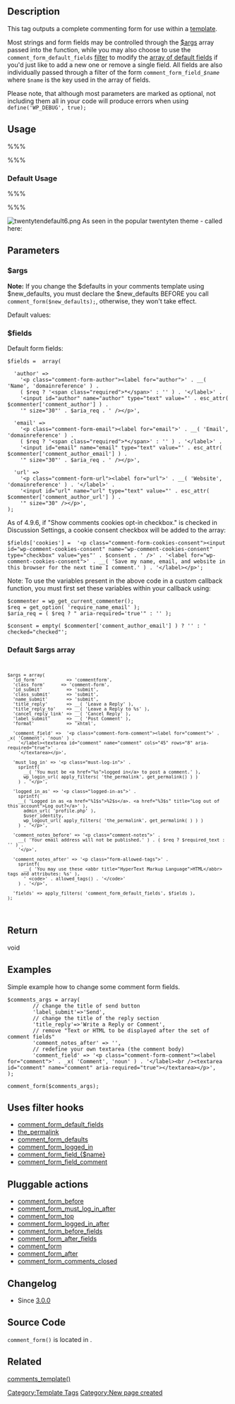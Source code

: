 {{Languages|
{{en|Template Tags/comment_form}}
{{ja|テンプレートタグ/comment_form}}
}}

{{Stub}}

== Description ==

This tag outputs a complete commenting form for use within a [[Templates|template]].

Most strings and form fields may be controlled through the [[#$args|$args]] array passed into the function, while you may also choose to use the <code>comment_form_default_fields</code> [[Plugin API|filter]] to modify the [[#$args|array of default fields]] if you'd just like to add a new one or remove a single field. All fields are also individually passed through a filter of the form <code>comment_form_field_''$name''</code> where <code>$name</code> is the key used in the array of fields.

Please note, that although most parameters are marked as optional, not including them all in your code will produce errors when using <code>define('WP_DEBUG', true);</code>

== Usage ==

%%%<?php comment_form( $args, $post_id ); ?>%%%

=== Default Usage ===

%%%<?php comment_form(); ?>%%%

[[Image:twentytendefault6.png|thumb]]
As seen in the popular twentyten theme - called here: {{Trac|wp-content/themes/twentyten/comments.php}}

== Parameters ==

{{Parameter|[[#$args|args]]|array|Options for strings, fields etc in the form.|optional|([[#$args|See below]])}}
{{Parameter|post_id|mixed|Post ID to generate the form for, uses the current post if null|optional|null (the current post)}}

=== $args ===
'''Note:''' If you change the $defaults in your comments template using $new_defaults, you must declare the $new_defaults BEFORE you call <code>comment_form($new_defaults);</code>, otherwise, they won't take effect.

Default values:
{{Parameter|fields|array|Input fields: 'author', 'email', 'url', 'cookies'.|optional|<code>apply_filters( 'comment_form_default_fields', [[#$fields|$fields]] )</code>}}
{{Parameter|comment_field|string|The textarea and the label of comment body.|optional|<pre>'<p class="comment-form-comment"><label for="comment">' . _x( 'Comment', 'noun' ) . '</label><textarea id="comment" name="comment" cols="45" rows="8" aria-required="true"></textarea></p>'</pre>}}
{{Parameter|must_log_in|string|<!--description-->|optional|<pre>'<p class="must-log-in">' .  sprintf( __( 'You must be <a href="%s">logged in</a> to post a comment.' ), wp_login_url( apply_filters( 'the_permalink', get_permalink( ) ) ) ) . '</p>'</pre>}}
{{Parameter|logged_in_as|string|<!--description-->|optional|<pre>'<p class="logged-in-as">' . sprintf( __( 'Logged in as <a href="%1$s">%2$s</a>. <a href="%3$s" title="Log out of this account">Log out?</a>' ), admin_url( 'profile.php' ), $user_identity, wp_logout_url( apply_filters( 'the_permalink', get_permalink( ) ) ) ) . '</p>'</pre>}}
{{Parameter|comment_notes_before|string|Text or HTML to be displayed before the set of comment form fields if the user is not logged in.|optional|<pre>'<p class="comment-notes">' . __( 'Your email address will not be published.' ) . ( $req ? $required_text : '' ) . '</p>'</pre>}}
{{Parameter|comment_notes_after|string|Text or HTML to be displayed after the set of comment fields (and before the submit button)|optional|<pre>'<p class="form-allowed-tags">' . sprintf( __( 'You may use these <abbr title="HyperText Markup Language">HTML</abbr> tags and attributes: %s' ), ' <code>' . allowed_tags() . '</code>' ) . '</p>'</pre>}}
{{Parameter|id_form|string|value of the <code>id</code> attribute of <code>form</code> element (<code><nowiki><form></nowiki></code> tag).|optional|'commentform'}}
{{Parameter|class_form|string|value of the <code>class</code> attribute of <code>form</code> element (<code><nowiki><form></nowiki></code> tag).|optional|'comment-form'}}
{{Parameter|id_submit|string|value of the <code>id</code> attribute of submit button.|optional|'submit'}}
{{Parameter|class_submit|string|value of the <code>class</code> attribute of submit button.|optional|'submit'}}
{{Parameter|title_reply|string|The title of comment form (when not replying to a comment, see [[Function_Reference/comment_form_title|comment_form_title]]).|optional|[[Function Reference/_2|__]]( 'Leave a Reply' )}}
{{Parameter|title_reply_to|string|The title of comment form (when replying to a comment, see [[Function_Reference/comment_form_title|comment_form_title]]).|optional|[[Function Reference/_2|__]]( 'Leave a Reply to %s' )}}

{{Parameter|title_reply_before|string|Text or HTML to be displayed before the reply title.|optional|<pre>'<h3 id="reply-title" class="comment-reply-title">'</pre>}}

{{Parameter|title_reply_after|string|Text or HTML to be displayed after the reply title.|optional|<pre>'</h3>'</pre>}}

{{Parameter|cancel_reply_before|string|Text or HTML to be displayed before the cancel reply link.|optional|<pre>'<small>'</pre>}}

{{Parameter|cancel_reply_after|string|Text or HTML to be displayed after the cancel reply link.|optional|<pre>'</small>'</pre>}}

{{Parameter|cancel_reply_link|string|link label to cancel reply.|optional|[[Function Reference/_2|__]]( 'Cancel reply' )}}
{{Parameter|label_submit|string|the name of submit button.|optional|[[Function Reference/_2|__]]( 'Post Comment' )}}

=== $fields ===

Default form fields:
<pre>
$fields =  array(

  'author' =>
    '<p class="comment-form-author"><label for="author">' . __( 'Name', 'domainreference' ) .
    ( $req ? '<span class="required">*</span>' : '' ) . '</label>' .
    '<input id="author" name="author" type="text" value="' . esc_attr( $commenter['comment_author'] ) .
    '" size="30"' . $aria_req . ' /></p>',

  'email' =>
    '<p class="comment-form-email"><label for="email">' . __( 'Email', 'domainreference' ) .
    ( $req ? '<span class="required">*</span>' : '' ) . '</label>' .
    '<input id="email" name="email" type="text" value="' . esc_attr(  $commenter['comment_author_email'] ) .
    '" size="30"' . $aria_req . ' /></p>',

  'url' =>
    '<p class="comment-form-url"><label for="url">' . __( 'Website', 'domainreference' ) . '</label>' .
    '<input id="url" name="url" type="text" value="' . esc_attr( $commenter['comment_author_url'] ) .
    '" size="30" /></p>',
);
</pre>

As of 4.9.6, if "Show comments cookies opt-in checkbox." is checked in Discussion Settings, a cookie consent checkbox will be added to the array:

<pre>
$fields['cookies'] =  '<p class="comment-form-cookies-consent"><input id="wp-comment-cookies-consent" name="wp-comment-cookies-consent" type="checkbox" value="yes"' . $consent . ' />' . '<label for="wp-comment-cookies-consent">' . __( 'Save my name, email, and website in this browser for the next time I comment.' ) . '</label></p>';
</pre>

Note: To use the variables present in the above code in a custom callback function, you must first set these variables within your callback using:

<pre>
$commenter = wp_get_current_commenter();
$req = get_option( 'require_name_email' );
$aria_req = ( $req ? " aria-required='true'" : '' );

$consent = empty( $commenter['comment_author_email'] ) ? '' : ' checked="checked"';
</pre>

=== Default $args array ===
<code><pre>
$args = array(
  'id_form'           => 'commentform',
  'class_form'      => 'comment-form',
  'id_submit'         => 'submit',
  'class_submit'      => 'submit',
  'name_submit'       => 'submit',
  'title_reply'       => __( 'Leave a Reply' ),
  'title_reply_to'    => __( 'Leave a Reply to %s' ),
  'cancel_reply_link' => __( 'Cancel Reply' ),
  'label_submit'      => __( 'Post Comment' ),
  'format'            => 'xhtml',

  'comment_field' =>  '<p class="comment-form-comment"><label for="comment">' . _x( 'Comment', 'noun' ) .
    '</label><textarea id="comment" name="comment" cols="45" rows="8" aria-required="true">' .
    '</textarea></p>',

  'must_log_in' => '<p class="must-log-in">' .
    sprintf(
      __( 'You must be <a href="%s">logged in</a> to post a comment.' ),
      wp_login_url( apply_filters( 'the_permalink', get_permalink() ) )
    ) . '</p>',

  'logged_in_as' => '<p class="logged-in-as">' .
    sprintf(
    __( 'Logged in as <a href="%1$s">%2$s</a>. <a href="%3$s" title="Log out of this account">Log out?</a>' ),
      admin_url( 'profile.php' ),
      $user_identity,
      wp_logout_url( apply_filters( 'the_permalink', get_permalink( ) ) )
    ) . '</p>',

  'comment_notes_before' => '<p class="comment-notes">' .
    __( 'Your email address will not be published.' ) . ( $req ? $required_text : '' ) .
    '</p>',

  'comment_notes_after' => '<p class="form-allowed-tags">' .
    sprintf(
      __( 'You may use these <abbr title="HyperText Markup Language">HTML</abbr> tags and attributes: %s' ),
      ' <code>' . allowed_tags() . '</code>'
    ) . '</p>',

  'fields' => apply_filters( 'comment_form_default_fields', $fields ),
);
</pre></code>

== Return ==
void

== Examples ==
Simple example how to change some comment form fields.
<pre>
$comments_args = array(
        // change the title of send button 
        'label_submit'=>'Send',
        // change the title of the reply section
        'title_reply'=>'Write a Reply or Comment',
        // remove "Text or HTML to be displayed after the set of comment fields"
        'comment_notes_after' => '',
        // redefine your own textarea (the comment body)
        'comment_field' => '<p class="comment-form-comment"><label for="comment">' . _x( 'Comment', 'noun' ) . '</label><br /><textarea id="comment" name="comment" aria-required="true"></textarea></p>',
);

comment_form($comments_args);
</pre>

== Uses filter hooks ==
* [[Plugin API/Filter Reference/comment_form_default_fields|comment_form_default_fields]]
* [[Plugin API/Filter Reference/the_permalink|the_permalink]]
* [[Plugin API/Filter Reference/comment_form_defaults|comment_form_defaults]]
* [[Plugin API/Filter Reference/comment_form_logged_in|comment_form_logged_in]]
* [[Plugin API/Filter Reference/comment_form_field_$name|comment_form_field_{$name}]]
* [[Plugin API/Filter Reference/comment_form_field_comment|comment_form_field_comment]]

== Pluggable actions ==
* [[Plugin_API/Action_Reference/comment_form_before|comment_form_before]]
* [[Plugin_API/Action_Reference/comment_form_must_log_in_after|comment_form_must_log_in_after]]
* [[Plugin_API/Action_Reference/comment_form_top|comment_form_top]]
* [[Plugin_API/Action_Reference/comment_form_logged_in_after|comment_form_logged_in_after]]
* [[Plugin_API/Action_Reference/comment_form_before_fields|comment_form_before_fields]]
* [[Plugin_API/Action_Reference/comment_form_after_fields|comment_form_after_fields]]
* [[Plugin API/Action Reference/comment_form|comment_form]]
* [[Plugin API/Action Reference/comment_form_after|comment_form_after]]
* [[Plugin_API/Action_Reference/comment_form_comments_closed|comment_form_comments_closed]]

== Changelog ==

* Since [[Version 3.0|3.0.0]]

== Source Code ==

<code>comment_form()</code> is located in {{Trac|wp-includes/comment-template.php|tags/{{CurrentVersion}}|2108}}.

== Related ==

[[Function_Reference/comments_template|comments_template()]]

{{Comments Tags}}

{{Tag Footer}}

[[Category:Template Tags]]
[[Category:New page created]]